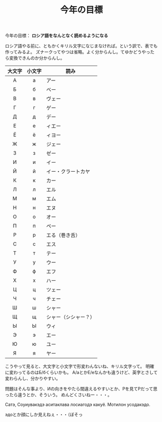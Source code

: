 ﻿---
title: 今年の目標
pubtime: 2013-01-06T02:15+0900
amp: hybrid
tags: [ロシア語, キリル文字]
description: ロシア語を勉強したかったので、キリル文字の表を作ってみました。
---

今年の目標： **ロシア語をなんとなく読めるようになる**

ロシア語やる前に、ともかくキリル文字になじまなければ。という訳で、表でも作ってみるよ。
ズナークってやつは省略。よく分からんし。てゆかどうやったら変換できんのか分からんし。

|大文字|小文字|読み|
|:----:|:----:|----|
|А     |а     |アー|
|Б     |б     |ベー|
|В     |в     |ヴェー|
|Г     |г     |ゲー|
|Д     |д     |デー|
|Е     |е     |ィエー|
|Ё     |ё     |ィヨー|
|Ж     |ж     |ジェー|
|З     |з     |ゼー|
|И     |и     |イー|
|Й     |й     |イー・クラートカヤ|
|К     |к     |カー|
|Л     |л     |エル|
|М     |м     |エム|
|Н     |н     |エヌ|
|О     |о     |オー|
|П     |п     |ペー|
|Р     |р     |エる（巻き舌）|
|С     |с     |エス|
|Т     |т     |テー|
|У     |у     |ウー|
|Ф     |ф     |エフ|
|Х     |х     |ハー|
|Ц     |ц     |ツェー|
|Ч     |ч     |チェー|
|Ш     |ш     |シャー|
|Щ     |щ     |シャー（シシャー？）|
|Ы     |Ы     |ウィ|
|Э     |э     |エー|
|Ю     |ю     |ユー|
|Я     |я     |ヤー|

こうやって見ると、大文字と小文字で形変わんないね、キリル文字って。
明確に変わってるのはБ/бくらいかも。
А/аとかЕ/еなんかも違うけど、英字とさして変わらんし、分かりやすい。

問題はそんな事より、Иの向きをやたら間違えるやすいとか、Рを見てPだって思ったら違うとか、そういう。
めんどくさいねー・・・。

Сатэ, Соуиувакэдэ аситаклава лосиагодэ какуё.
Мотилон усодакэдо.

эдоとか顔にしか見えねぇ・・・（ぼそっ
